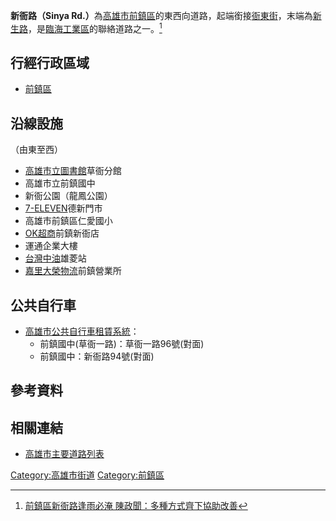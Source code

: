 {{Infobox TwRoad2
|bgcolorh=DARKGREEN
|colorh=white
|code=
|name= 新衙路
|enname= Sinya Rd.
|level= 一般道路
|length=
|sec=
|lastext=
|line=
|start= [[草衙路|草衙一路]]
|end= [[新生路_(高雄市)|新生路]]
|junc= 
|img=
|cap=
|size=
|left= 
|right= [[衙東街|衙東街]]
|leftlink= 
|leftdirection= W
|rightlink= 衙東街
|rightdirection= E
|SN=
|SNtype=
|SNNum=
|SN2=
|SN2type=
|SN2Num=
|SN3=
|SN3type=
|SN3Num=
}}
'''新衙路（Sinya Rd.）'''為[[高雄市|高雄市]][[前鎮區|前鎮區]]的東西向道路，起端銜接[[衙東街|衙東街]]，末端為[[新生路_(高雄市)|新生路]]，是[[臨海工業區|臨海工業區]]的聯絡道路之一。<ref>[https://eysc.ey.gov.tw/Page/DAB11F5DBDC11168/f3e0aea2-0513-4882-abc1-8a47864de7e8 前鎮區新衙路逢雨必淹 陳政聞：多種方式齊下協助改善]</ref>

== 行經行政區域 ==
* [[前鎮區|前鎮區]]
== 沿線設施 ==
（由東至西）
* [[高雄市立圖書館|高雄市立圖書館]]草衙分館
* 高雄市立前鎮國中
* 新衙公園（龍鳳公園）
* [[7-ELEVEN|7-ELEVEN]]德新門市
* 高雄市前鎮區仁愛國小
* [[OK超商|OK超商]]前鎮新衙店
* 運通企業大樓
* [[台灣中油|台灣中油]]雄菱站
* [[嘉里大榮物流|嘉里大榮物流]]前鎮營業所
== 公共自行車 ==
* [[高雄市公共自行車租賃系統|高雄市公共自行車租賃系統]]：
** 前鎮國中(草衙一路)：草衙一路96號(對面)
** 前鎮國中：新衙路94號(對面)

== 參考資料 ==
{{Reflist}}
== 相關連結 ==
* [[高雄市主要道路列表|高雄市主要道路列表]]

{{高雄市重要道路}}

[[Category:高雄市街道|Category:高雄市街道]]
[[Category:前鎮區|Category:前鎮區]]